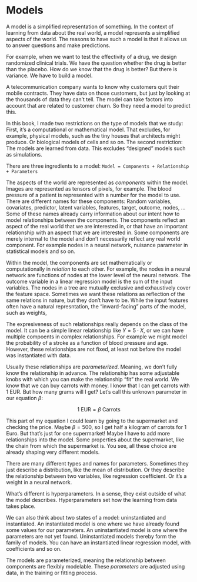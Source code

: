 # Models 

<!-- summary: what is a model -->
A model is a simplified representation of something.
In the context of learning from data about the real world, a model represents a simplified aspects of the world.
The reasons to have such a model is that it allows us to answer questions and make predictions.

<!-- Examples for problem + model --> 
For example, when we want to test the effectivity of a drug, we design randomized clinical trials.
We have the question whether the drug is better than the placebo.
How do we know that the drug is better? But there is variance.
We have to build a model.

A telecommunication company wants to know why customers quit their mobile contracts.
They have data on those customers, but just by looking at the thousands of data they can't tell.
The model can take factors into account that are related to customer churn.
So they need a model to predict this.

<!-- TODO: A third example -->


<!-- Exlusion criteria -->
In this book, I made two restrictions on the type of models that we study:
First, it's a computational or mathematical model.
That excludes, for example, physical models, such as the tiny houses that architects might produce. 
Or biological models of cells and so on.
The second restriction: The models are learned from data.
This excludes "designed" models such as simulations.


<!-- What constitutes a model -->
There are three ingredients to a model:
`Model = Components + Relationship + Parameters`

The aspects of the world are represented as *components* within the model.
Images are represented as tensors of pixels, for example.
The blood pressure of a patient is represented with a number for the model to use.
There are different names for these components:
Random variables, covariates, predictor, latent variables, features, target, outcome, nodes, ...
Some of these names already carry information about our intent how to model relationships between the components.
The components reflect an aspect of the real world that we are interested in, or that have an important relationship with an aspect that we are interested in.
Some components are merely internal to the model and don't necessarily reflect any real world component.
For example nodes in a neural network, nuisance parameter in statistical models and so on.

Within the model, the components are set mathematically or computationally in *relation* to each other.
For example, the nodes in a neural network are functions of nodes at the lower level of the neural network.
The outcome variable in a linear regression model is the sum of the input variables.
The nodes in a tree are mutually exclusive and exhaustively cover the feature space. 
Sometimes we want these relations as reflection of the same relations in nature, but they don't have to be.
While the input features often have a natural represntation, the "inward-facing" parts of the model, such as weights, 

The expresiveness of such relationships really depends on the class of the model.
It can be a simple linear relationship like $Y = 5 \cdot X$, or we can have multiple compoents in complex relationships.
For example we might model the probability of a stroke as a function of blood pressure and age. 
However, these relationships are not fixed, at least not before the model was instantiated with data.

Usually these relationships are *parameterized*.
Meaning, we don't fully know the relationship in advance.
The relationship has some adjustable knobs with which you can make the relationship "fit" the real world.
We know that we can buy carrots with money.
I know that I can get carrots with 1 EUR.
But how many grams will I get?
Let's call this unknown parameter in our equation $\beta$:

$$1 \text{ EUR} = \beta \text{ Carrots}$$

This part of my equation I could learn by going to the supermarket and checking the price.
Maybe $\beta = 500$, so I get half a kilogram of carrots for 1 Euro.
But that's just for one supermarket!
Maybe I have to add more relationships into the model.
Some properties about the supermarket, like the chain from which the supermarket is.
You see, all these choice are already shaping very different models.

There are many different types and names for parameters.
Sometimes they just describe a distribution, like the mean of distribution.
Or they describe the relationship between two variables, like regression coefficient.
Or it's a weight in a neural network.

What's different is hyperparameters.
In a sense, they exist outside of what the model describes.
Hyperparameters set how the learning from data takes place.

We can also think about two states of a model: uninstantiated and instantiated.
An instantiated model is one where we have already found some values for our parameters.
An uninstantiated model is one where the parameters are not yet found.
Uninstantiated models thereby form the family of models.
You can have an instantiated linear regression model, with coefficients and so on.

The models are parameterized, meaning the relationship between components are flexibly modelable.
These *parameters* are adjusted using data, in the training or fitting process.


<!--

## Tasks

There are different tasks

* Regression:
* Classification:
* Clustering:
* Outlier detection:
* Pattern recognition:

The tasks are not perfectly seperable from the models and mindsets.
Because some mindsets are more concentrated on some of the tasks.



-->



